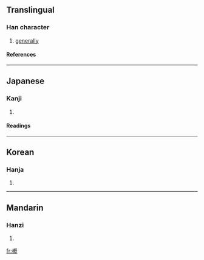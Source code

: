 ==Translingual==
===Han character===
{{Han char|rn=75|rad=木|as=11|sn=15|four=|canj=木竹心山 (DHPU)}}
# [[generally]]
====References====
{{Han ref|kx=0547.070|dkj=15364|dj=0935.050|hdz=21280.131|uh=69EA|ud=27114}}

----
==Japanese==
===Kanji===
{{ja-kanji|grade=|rs=木11}}
# {{defn|Japanese}} 
====Readings====
{{ja-readings|on=[[がい]] (gai), [[かい]] (kai)|kun=[[とかき]] (tokaki), [[おおむね]] (oomune), [[おもむき]] (omomuki)}}

----
==Korean==
===Hanja===
{{ko-hanja|hangeul=개|eumhun=|rv=gae|mr=kae|y=kay}}
# {{defn|Korean}}

----
==Mandarin==
===Hanzi===
{{cmn-hanzi|pin=[[gài]] ([[gai4]])|wg=kai<sup>4</sup>}}
# {{defn|Mandarin}}

[[fr:槪]]